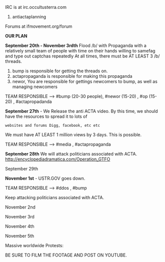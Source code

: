 {{stub}}
IRC is at irc.occultusterra.com
#antiactaplanning

Forums at ifmovement.org/forum

'''
OUR PLAN'''

'''September 20th - November 3rdth''' 
Flood /b/ with Propaganda with a relatively small team of people with time on their hands willing to samefag and type out captchas repeatedly
At all times, there must be AT LEAST 3 /b/ threads.

#bump is responsible for getting the threads on.
#actapropaganda is responsible for making this propaganda
#newor, You are responsible for gettings newcomers to bump, as well as managing newcomers

TEAM RESPONSIBLE --> #bump (20-30 people), #newor (15-20) , #op (15-20) , #actapropadanda 



'''September 27th''' - We Release the anti ACTA video. By this time, we should have the resources to spread it to lots of
 websites and forums Digg, facebook, etc etc

We must have AT LEAST 1 million views by 3 days.
This is possible.

TEAM RESPONSIBLE --> #media , #actapropaganda

'''September 28th'''
We will attack politicians associated with ACTA.
http://encyclopediadramatica.com/Operation_GTFO

September 29th

'''November 1st''' - USTR.GOV goes down.

TEAM RESPONSIBLE --> #ddos , #bump


Keep attacking politicians associated with ACTA.

November 2nd

November 3rd

November 4th

November 5th

Massive worldwide Protests: 

BE SURE TO FILM THE FOOTAGE AND POST ON YOUTUBE.